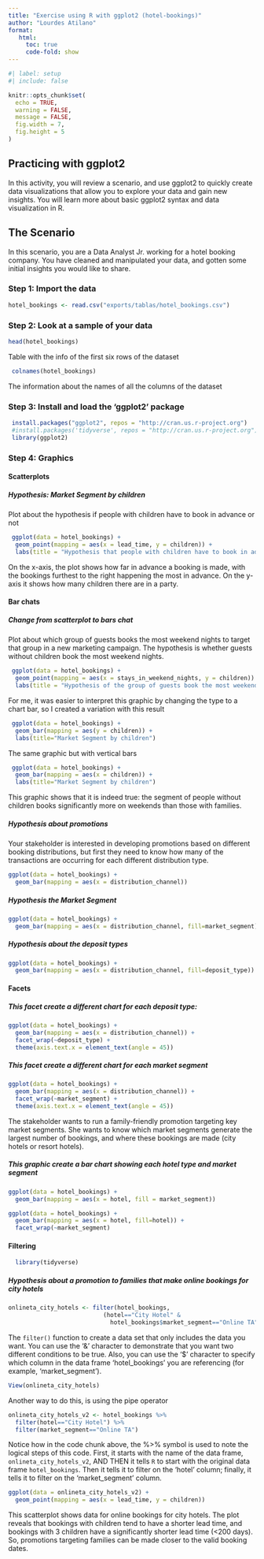 ```yaml
---
title: "Exercise using R with ggplot2 (hotel-bookings)"
author: "Lourdes Atilano"
format: 
   html:
     toc: true
     code-fold: show
---
```


```r
#| label: setup
#| include: false

knitr::opts_chunk$set(
  echo = TRUE,
  warning = FALSE,
  message = FALSE,
  fig.width = 7,
  fig.height = 5
)
```

## Practicing with ggplot2

In this activity, you will review a scenario, and use ggplot2 to quickly create data visualizations that allow you to explore your data and gain new insights. You will learn more about basic ggplot2 syntax and data visualization in R.

## The Scenario

In this scenario, you are a Data Analyst Jr. working for a hotel booking company. You have cleaned and manipulated your data, and gotten some initial insights you would like to share.

### Step 1: Import the data

```r
hotel_bookings <- read.csv("exports/tablas/hotel_bookings.csv")
```

### Step 2: Look at a sample of your data

```r
head(hotel_bookings)
```

Table with the info of the first six rows of the dataset

```r
 colnames(hotel_bookings)
```

The information about the names of all the columns of the dataset

### Step 3: Install and load the 'ggplot2' package

```r
 install.packages("ggplot2", repos = "http://cran.us.r-project.org")
 #install.packages('tidyverse', repos = "http://cran.us.r-project.org")
 library(ggplot2)
```

### Step 4: Graphics

#### Scatterplots
##### Hypothesis: Market Segment by children

Plot about the hypothesis if people with children have to book in advance or not

```r
 ggplot(data = hotel_bookings) +
  geom_point(mapping = aes(x = lead_time, y = children)) + 
  labs(title = "Hypothesis that people with children have to book in advance")
```

On the x-axis, the plot shows how far in advance a booking is made, with the bookings furthest to the right happening the most in advance. On the y-axis it shows how many children there are in a party.

#### Bar chats
##### Change from scatterplot to bars chat

Plot about which group of guests books the most weekend nights to target that group in a new marketing campaign. The hypothesis is whether guests without children book the most weekend nights.

```r
 ggplot(data = hotel_bookings) +
  geom_point(mapping = aes(x = stays_in_weekend_nights, y = children)) + 
  labs(title = "Hypothesis of the group of guests book the most weekend nights")
```

For me, it was easier to interpret this graphic by changing the type to a chart bar, so I created a variation with this result

```r
 ggplot(data = hotel_bookings) +
  geom_bar(mapping = aes(y = children)) +
  labs(title="Market Segment by children")
```
The same graphic but with vertical bars

```r
 ggplot(data = hotel_bookings) +
  geom_bar(mapping = aes(x = children)) +
  labs(title="Market Segment by children")
```

This graphic shows that it is indeed true: the segment of people without children books significantly more on weekends than those with families.

##### Hypothesis about promotions

Your stakeholder is interested in developing promotions based on different booking distributions, but first they need to know how many of the transactions are occurring for each different distribution type.

```r
ggplot(data = hotel_bookings) +
  geom_bar(mapping = aes(x = distribution_channel))
```

##### Hypothesis the Market Segment

```r
ggplot(data = hotel_bookings) +
  geom_bar(mapping = aes(x = distribution_channel, fill=market_segment))
```

##### Hypothesis about the deposit types

```r
ggplot(data = hotel_bookings) +
  geom_bar(mapping = aes(x = distribution_channel, fill=deposit_type))
```

#### Facets

##### This facet create a different chart for each deposit type:

```r
ggplot(data = hotel_bookings) +
  geom_bar(mapping = aes(x = distribution_channel)) +
  facet_wrap(~deposit_type) +
  theme(axis.text.x = element_text(angle = 45))
```

##### This facet create a different chart for each market segment

```r
ggplot(data = hotel_bookings) +
  geom_bar(mapping = aes(x = distribution_channel)) +
  facet_wrap(~market_segment) +
  theme(axis.text.x = element_text(angle = 45))
```

The stakeholder wants to run a family-friendly promotion targeting key market segments. She wants to know which market segments generate the largest number of bookings, and where these bookings are made (city hotels or resort hotels). 

##### This graphic create a bar chart showing each hotel type and market segment

```r
ggplot(data = hotel_bookings) +
  geom_bar(mapping = aes(x = hotel, fill = market_segment))
```

```r
ggplot(data = hotel_bookings) +
  geom_bar(mapping = aes(x = hotel, fill=hotel)) +
  facet_wrap(~market_segment)
```

#### Filtering

```r
  library(tidyverse)
```

##### Hypothesis about a promotion to families that make online bookings for city hotels

```r
onlineta_city_hotels <- filter(hotel_bookings, 
                           (hotel=="City Hotel" & 
                             hotel_bookings$market_segment=="Online TA"))
```

The `filter()` function to create a data set that only includes the data you want. You can use the '&' character to demonstrate that you want two different conditions to be true. Also, you can use the '$' character to specify which column in the data frame 'hotel_bookings' you are referencing (for example, 'market_segment'). 

```r
View(onlineta_city_hotels)
```

Another way to do this, is using the pipe operator

```r
onlineta_city_hotels_v2 <- hotel_bookings %>%
  filter(hotel=="City Hotel") %>%
  filter(market_segment=="Online TA")
```

Notice how in the code chunk above, the %>% symbol is used to note the logical steps of this code. First, it starts with the name of the data frame, `onlineta_city_hotels_v2`, AND THEN it tells `R` to start with the original data frame `hotel_bookings`. Then it tells it to filter on the 'hotel' column; finally, it tells it to filter on the 'market_segment' column.

```r
ggplot(data = onlineta_city_hotels_v2) +
  geom_point(mapping = aes(x = lead_time, y = children))
```

This scatterplot shows data for online bookings for city hotels. The plot reveals that bookings with children tend to have a shorter lead time, and bookings with 3 children have a significantly shorter lead time (<200 days). So, promotions targeting families can be made closer to the valid booking dates.
